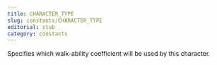```yaml
---
title: CHARACTER_TYPE
slug: constants/CHARACTER_TYPE
editorial: stub
category: constants
---
```


<LSLConstant
	name="CHARACTER_TYPE"
	type="integer"
	value="6"
/>

Specifies which walk-ability coefficient will be used by this character.
